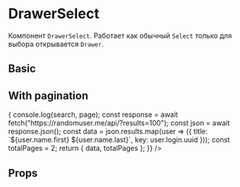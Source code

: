 
<Meta title="Components/Select/DrawerSelect" component={DrawerSelect} />

# DrawerSelect

Компонент `DrawerSelect`. Работает как обычный `Select` только для выбора
открывается `Drawer`.

## Basic

<Preview>
  <Story name="Basic">
    <DrawerSelect
      placeholder="Select"
      showSearch
      allowClear
      options={[
        { title: "1", key: "1", label: "label 1" },
        { title: "12", key: "2", label: "label 2" },
        { title: "123", key: "3", label: "label 3" },
        { title: "1234", key: "4", label: "label 4" }
      ]}
    />
  </Story>
</Preview>

## With pagination

<Preview>
  <Story name="With pagination">
    <DrawerSelect
      placeholder="Select"
      showSearch
      multiple
      allowClear
      withPagination
      loadData={async (search, page) => {
        console.log(search, page);
        const response = await fetch("https://randomuser.me/api/?results=100");
        const json = await response.json();
        const data = json.results.map(user => ({
          title: `${user.name.first} ${user.name.last}`,
          key: user.login.uuid
        }));
        const totalPages = 2;
        return { data, totalPages };
      }}
    />
  </Story>
</Preview>

## Props

<Props of={DrawerSelect} />
